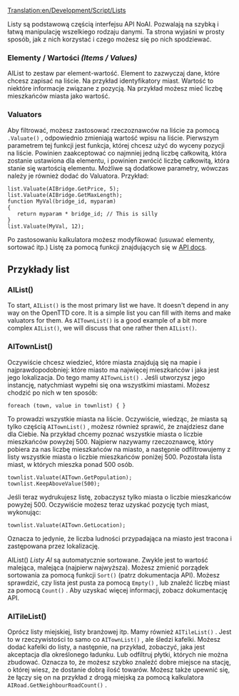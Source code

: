 [[Translation:en/Development/Script/Lists]]


<!--{{NoAI}}-->{{pl/Development/Script/NoAI}}

Listy są podstawową częścią interfejsu API NoAI. Pozwalają na szybką i łatwą manipulację wszelkiego rodzaju danymi. Ta strona wyjaśni w prosty sposób, jak z nich korzystać i czego możesz się po nich spodziewać.

=== Elementy / Wartości ''(Items / Values)'' ===
AIList to zestaw par element-wartość. Element to zazwyczaj dane, które chcesz zapisać na liście. Na przykład identyfikatory miast. Wartość to niektóre informacje związane z pozycją. Na przykład możesz mieć liczbę mieszkańców miasta jako wartość.

=== Valuators <small></small> ===
Aby filtrować, możesz zastosować rzeczoznawców na liście za pomocą <code><list>.Valuate(<valuator>)</code> , odpowiednio zmieniają wartość wpisu na liście.
Pierwszym parametrem tej funkcji jest funkcja, której chcesz użyć do wyceny pozycji na liście. Powinien zaakceptować co najmniej jedną liczbę całkowitą, która zostanie ustawiona dla elementu, i powinien zwrócić liczbę całkowitą, która stanie się wartością elementu. Możliwe są dodatkowe parametry, wówczas należy je również dodać do Valuatora. Przykład:

 list.Valuate(AIBridge.GetPrice, 5);
 list.Valuate(AIBridge.GetMaxLength);
 function MyVal(bridge_id, myparam)
 {
    return myparam * bridge_id; // This is silly
 }
 list.Valuate(MyVal, 12);

Po zastosowaniu kalkulatora możesz modyfikować (usuwać elementy, sortować itp.) Listę za pomocą funkcji znajdujących się w [http://noai.openttd.org/docs/trunk/classAIList.html API docs].

== Przykłady list ==
=== AIList() ===

To start, <code>AIList()</code> is the most primary list we have. It doesn't depend in any way on the OpenTTD core. It is a simple list you can fill with items and make valuators for them. As <code>AITownList()</code> is a good example of a bit more complex <code>AIList()</code>, we will discuss that one rather then <code>AIList()</code>.

=== AITownList() ===

Oczywiście chcesz wiedzieć, które miasta znajdują się na mapie i najprawdopodobniej: które miasto ma najwięcej mieszkańców i jaka jest jego lokalizacja. Do tego mamy <code>AITownList()</code> . Jeśli utworzysz jego instancję, natychmiast wypełni się ona wszystkimi miastami. Możesz chodzić po nich w ten sposób:

 foreach (town, value in townlist) { }

To prowadzi wszystkie miasta na liście. Oczywiście, wiedząc, że miasta są tylko częścią  <code>AITownList()</code> , możesz również sprawić, że znajdziesz dane dla Ciebie. Na przykład chcemy poznać wszystkie miasta o liczbie mieszkańców powyżej 500. Najpierw nazywamy rzeczoznawcę, który pobiera za nas liczbę mieszkańców na miasto, a następnie odfiltrowujemy z listy wszystkie miasta o liczbie mieszkańców poniżej 500. Pozostała lista miast, w których mieszka ponad 500 osób.

 townlist.Valuate(AITown.GetPopulation);
 townlist.KeepAboveValue(500);

Jeśli teraz wydrukujesz listę, zobaczysz tylko miasta o liczbie mieszkańców powyżej 500. Oczywiście możesz teraz uzyskać pozycję tych miast, wykonując:

 townlist.Valuate(AITown.GetLocation);

Oznacza to jedynie, że liczba ludności przypadająca na miasto jest tracona i zastępowana przez lokalizację.

AIList() ''Listy AI'' są automatycznie sortowane. Zwykle jest to wartość malejąca, malejąca (najpierw najwyższa). Możesz zmienić porządek sortowania za pomocą funkcji <code>Sort()</code> (patrz dokumentacja API). Możesz sprawdzić, czy lista jest pusta za pomocą <code>Empty()</code> , lub znaleźć liczbę miast za pomocą <code>Count()</code> . Aby uzyskać więcej informacji, zobacz dokumentację API.

=== AITileList() ===

Oprócz listy miejskiej, listy branżowej itp. Mamy również <code>AITileList()</code> . Jest to w rzeczywistości to samo co <code>AITownList()</code> , ale śledzi kafelki. Możesz dodać kafelki do listy, a następnie, na przykład, zobaczyć, jaka jest akceptacja dla określonego ładunku. Lub odfiltruj płytki, których nie można zbudować. Oznacza to, że możesz szybko znaleźć dobre miejsce na stację, o której wiesz, że dostanie dobrą ilość towarów. Możesz także upewnić się, że łączy się on na przykład z drogą miejską za pomocą kalkulatora <code>AIRoad.GetNeighbourRoadCount()</code> .